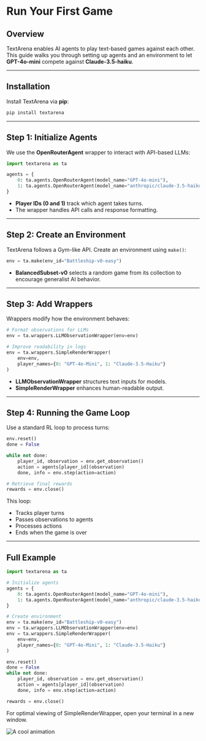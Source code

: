 # Run Your First Game

## Overview

TextArena enables AI agents to play text-based games against each other. This guide walks you through setting up agents and an environment to let **GPT-4o-mini** compete against **Claude-3.5-haiku**.

---

## Installation

Install TextArena via **pip**:

```bash
pip install textarena
```

---

## Step 1: Initialize Agents

We use the **OpenRouterAgent** wrapper to interact with API-based LLMs:

```python
import textarena as ta

agents = {
    0: ta.agents.OpenRouterAgent(model_name="GPT-4o-mini"),
    1: ta.agents.OpenRouterAgent(model_name="anthropic/claude-3.5-haiku"),
}
```

- **Player IDs (0 and 1)** track which agent takes turns.  
- The wrapper handles API calls and response formatting.

---

## Step 2: Create an Environment

TextArena follows a Gym-like API. Create an environment using `make()`:

```python
env = ta.make(env_id="Battleship-v0-easy")
```

- **BalancedSubset-v0** selects a random game from its collection to encourage generalist AI behavior.

---

## Step 3: Add Wrappers

Wrappers modify how the environment behaves:

```python
# Format observations for LLMs
env = ta.wrappers.LLMObservationWrapper(env=env)

# Improve readability in logs
env = ta.wrappers.SimpleRenderWrapper(
    env=env,
    player_names={0: "GPT-4o-Mini", 1: "Claude-3.5-Haiku"}
)
```

- **LLMObservationWrapper** structures text inputs for models.  
- **SimpleRenderWrapper** enhances human-readable output.

---

## Step 4: Running the Game Loop

Use a standard RL loop to process turns:

```python
env.reset()
done = False

while not done:
    player_id, observation = env.get_observation()
    action = agents[player_id](observation)
    done, info = env.step(action=action)

# Retrieve final rewards
rewards = env.close()
```

This loop:
- Tracks player turns  
- Passes observations to agents  
- Processes actions  
- Ends when the game is over  

---

## Full Example

```python
import textarena as ta

# Initialize agents
agents = {
    0: ta.agents.OpenRouterAgent(model_name="GPT-4o-mini"),
    1: ta.agents.OpenRouterAgent(model_name="anthropic/claude-3.5-haiku"),
}

# Create environment
env = ta.make(env_id="Battleship-v0-easy")
env = ta.wrappers.LLMObservationWrapper(env=env)
env = ta.wrappers.SimpleRenderWrapper(
    env=env,
    player_names={0: "GPT-4o-Mini", 1: "Claude-3.5-Haiku"}
)

env.reset()
done = False
while not done:
    player_id, observation = env.get_observation()
    action = agents[player_id](observation)
    done, info = env.step(action=action)

rewards = env.close()
```

For optimal viewing of SimpleRenderWrapper, open your terminal in a new window.

<Image 
  src="/gifs/Battleship.gif" 
  alt="A cool animation" 
  width={500} 
  height={300} 
/>

